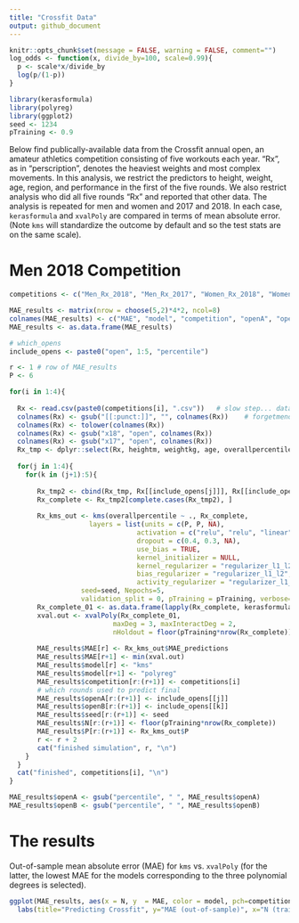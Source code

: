 ```yaml
---
title: "Crossfit Data"
output: github_document
---
```


```r
knitr::opts_chunk$set(message = FALSE, warning = FALSE, comment="")
log_odds <- function(x, divide_by=100, scale=0.99){
  p <- scale*x/divide_by
  log(p/(1-p))
}

```

```r
library(kerasformula)
library(polyreg)
library(ggplot2)
seed <- 1234
pTraining <- 0.9
```

Below find publically-available data from the Crossfit annual open, an amateur athletics competition consisting of five workouts each year. "Rx", as in "perscription", denotes the heaviest weights and most complex movements. In this analysis, we restrict the predictors to height, weight, age, region, and performance in the first of the five rounds. We also restrict analysis who did all five rounds "Rx" and reported that other data. The analysis is repeated for men and women and 2017 and 2018. In each case, `kerasformula` and `xvalPoly` are compared in terms of mean absolute error. (Note `kms` will standardize the outcome by default and so the test stats are on the same scale).

# Men 2018 Competition

```r

competitions <- c("Men_Rx_2018", "Men_Rx_2017", "Women_Rx_2018", "Women_Rx_2017")

MAE_results <- matrix(nrow = choose(5,2)*4*2, ncol=8)
colnames(MAE_results) <- c("MAE", "model", "competition", "openA", "openB", "seed", "N", "P")
MAE_results <- as.data.frame(MAE_results)

# which_opens
include_opens <- paste0("open", 1:5, "percentile")

r <- 1 # row of MAE_results
P <- 6

for(i in 1:4){
  
  Rx <- read.csv(paste0(competitions[i], ".csv"))   # slow step... data.table?
  colnames(Rx) <- gsub("[[:punct:]]", "", colnames(Rx))    # forgetmenot
  colnames(Rx) <- tolower(colnames(Rx))
  colnames(Rx) <- gsub("x18", "open", colnames(Rx))
  colnames(Rx) <- gsub("x17", "open", colnames(Rx))
  Rx_tmp <- dplyr::select(Rx, heightm, weightkg, age, overallpercentile)
  
  for(j in 1:4){
    for(k in (j+1):5){
      
       Rx_tmp2 <- cbind(Rx_tmp, Rx[[include_opens[j]]], Rx[[include_opens[k]]])
       Rx_complete <- Rx_tmp2[complete.cases(Rx_tmp2), ]
       
       Rx_kms_out <- kms(overallpercentile ~ ., Rx_complete, 
                    layers = list(units = c(P, P, NA), 
                                activation = c("relu", "relu", "linear"), 
                                dropout = c(0.4, 0.3, NA), 
                                use_bias = TRUE, 
                                kernel_initializer = NULL, 
                                kernel_regularizer = "regularizer_l1_l2", 
                                bias_regularizer = "regularizer_l1_l2", 
                                activity_regularizer = "regularizer_l1_l2"),
                  seed=seed, Nepochs=5, 
                  validation_split = 0, pTraining = pTraining, verbose=0)
       Rx_complete_01 <- as.data.frame(lapply(Rx_complete, kerasformula:::zero_one))
       xval.out <- xvalPoly(Rx_complete_01, 
                          maxDeg = 3, maxInteractDeg = 2, 
                          nHoldout = floor(pTraining*nrow(Rx_complete)))
       
       MAE_results$MAE[r] <- Rx_kms_out$MAE_predictions
       MAE_results$MAE[r+1] <- min(xval.out)
       MAE_results$model[r] <- "kms"
       MAE_results$model[r+1] <- "polyreg"
       MAE_results$competition[r:(r+1)] <- competitions[i]
       # which rounds used to predict final
       MAE_results$openA[r:(r+1)] <- include_opens[[j]]
       MAE_results$openB[r:(r+1)] <- include_opens[[k]]
       MAE_results$seed[r:(r+1)] <- seed
       MAE_results$N[r:(r+1)] <- floor(pTraining*nrow(Rx_complete))
       MAE_results$P[r:(r+1)] <- Rx_kms_out$P
       r <- r + 2
       cat("finished simulation", r, "\n")
    }
  }  
  cat("finished", competitions[i], "\n")
}

MAE_results$openA <- gsub("percentile", " ", MAE_results$openA)
MAE_results$openB <- gsub("percentile", " ", MAE_results$openB)

```
# The results

Out-of-sample mean absolute error (MAE) for `kms` vs. `xvalPoly` (for the latter, the lowest MAE for the models corresponding to the three polynomial degrees is selected).
```r

ggplot(MAE_results, aes(x = N, y  = MAE, color = model, pch=competition)) + geom_point() + 
  labs(title="Predicting Crossfit", y="MAE (out-of-sample)", x="N (training data)")

```
